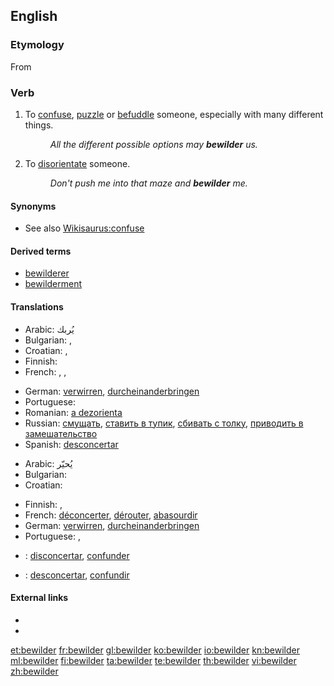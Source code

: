 ==English==

===Etymology===
From {{prefix|be|wilder}}

===Verb===
{{en-verb}}

# {{transitive}} To [[confuse]], [[puzzle]] or [[befuddle]] someone, especially with many different things.
#: ''All the different possible options may '''bewilder''' us.''
# {{transitive}} To [[disorientate]] someone.
#: ''Don't push me into that maze and '''bewilder''' me.''

====Synonyms====
* See also [[Wikisaurus:confuse]]

====Derived terms====
* [[bewilderer]]
* [[bewilderment]]

====Translations====
{{trans-top|confuse}}
* Arabic: يُربك
* Bulgarian: {{t|bg|смущавам}},  {{t|bg|озадачавам}}
* Croatian: {{t|hr|zbuniti|alt=zbúniti}}, {{t-|hr|smesti|alt=smȅsti}}
* Finnish: {{t+|fi|hämmentää}}
* French: {{t+|fr|déconcerter}}, {{t+|fr|dérouter}}, {{t+|fr|abasourdir}}
{{trans-mid}}
* German: [[verwirren]], [[durcheinanderbringen]]
* Portuguese: {{t+|pt|confundir}}
* Romanian: [[a dezorienta]]
* Russian: [[смущать]], [[ставить в тупик]], [[сбивать с толку]], [[приводить в замешательство]]
* Spanish: [[desconcertar]]
{{trans-bottom}}

{{trans-top|disorientate}}
* Arabic: يُحيّر
* Bulgarian: {{t|bg|обърквам}}
* Croatian: {{t|hr|dezorijentirati|alt=dezorijentírati}}
{{trans-mid}}
* Finnish: {{t-|fi|eksyttää}}, {{t-|fi|harhauttaa}}
* French: [[déconcerter]], [[dérouter]], [[abasourdir]]
* German: [[verwirren]], [[durcheinanderbringen]]
* Portuguese: {{t-|pt|desorientar}}, {{t|pt|desconcertar}}
{{trans-bottom}}

{{checktrans-top}}
* {{ttbc|Interlingua}}: [[disconcertar]], [[confunder]]
* {{ttbc|Spanish}}: [[desconcertar]], [[confundir]]
{{trans-bottom}}

====External links====
* {{R:Webster 1913}}
* {{R:Century 1911}}

[[et:bewilder]]
[[fr:bewilder]]
[[gl:bewilder]]
[[ko:bewilder]]
[[io:bewilder]]
[[kn:bewilder]]
[[ml:bewilder]]
[[fi:bewilder]]
[[ta:bewilder]]
[[te:bewilder]]
[[th:bewilder]]
[[vi:bewilder]]
[[zh:bewilder]]